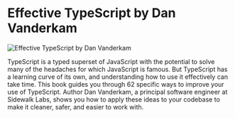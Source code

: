# Effective TypeScript by Dan Vanderkam

![Effective TypeScript by Dan Vanderkam](/items/effective-typescript-by-dan-vanderkam.jpg)

TypeScript is a typed superset of JavaScript with the potential to solve many of the headaches for which JavaScript is famous. But TypeScript has a learning curve of its own, and understanding how to use it effectively can take time. This book guides you through 62 specific ways to improve your use of TypeScript. Author Dan Vanderkam, a principal software engineer at Sidewalk Labs, shows you how to apply these ideas to your codebase to make it cleaner, safer, and easier to work with.
